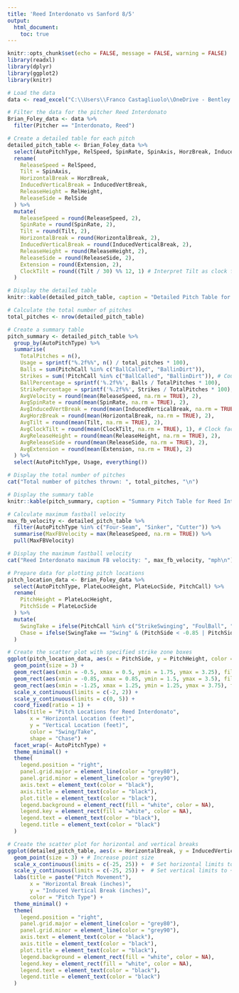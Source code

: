 ---
title: 'Reed Interdonato vs Sanford 8/5'
output: 
  html_document: 
    toc: true
---

```{r setup, include=FALSE}
knitr::opts_chunk$set(echo = FALSE, message = FALSE, warning = FALSE)
library(readxl)
library(dplyr)
library(ggplot2)
library(knitr)

# Load the data
data <- read_excel("C:\\Users\\Franco Castagliuolo\\OneDrive - Bentley University\\Sanford85.xlsx")
```


```{r}
# Filter the data for the pitcher Reed Interdonato
Brian_Foley_data <- data %>%
  filter(Pitcher == "Interdonato, Reed")

# Create a detailed table for each pitch
detailed_pitch_table <- Brian_Foley_data %>%
  select(AutoPitchType, RelSpeed, SpinRate, SpinAxis, HorzBreak, InducedVertBreak, PitchCall, RelHeight, RelSide, Extension) %>%
  rename(
    ReleaseSpeed = RelSpeed,
    Tilt = SpinAxis,
    HorizontalBreak = HorzBreak,
    InducedVerticalBreak = InducedVertBreak,
    ReleaseHeight = RelHeight,
    ReleaseSide = RelSide
  ) %>%
  mutate(
    ReleaseSpeed = round(ReleaseSpeed, 2),
    SpinRate = round(SpinRate, 2),
    Tilt = round(Tilt, 2),
    HorizontalBreak = round(HorizontalBreak, 2),
    InducedVerticalBreak = round(InducedVerticalBreak, 2),
    ReleaseHeight = round(ReleaseHeight, 2),
    ReleaseSide = round(ReleaseSide, 2),
    Extension = round(Extension, 2),
    ClockTilt = round((Tilt / 30) %% 12, 1) # Interpret Tilt as clock face
  )

# Display the detailed table
knitr::kable(detailed_pitch_table, caption = "Detailed Pitch Table for Reed Interdonato")

# Calculate the total number of pitches
total_pitches <- nrow(detailed_pitch_table)

# Create a summary table
pitch_summary <- detailed_pitch_table %>%
  group_by(AutoPitchType) %>%
  summarise(
    TotalPitches = n(),
    Usage = sprintf("%.2f%%", n() / total_pitches * 100),
    Balls = sum(PitchCall %in% c("BallCalled", "BallinDirt")),
    Strikes = sum(!PitchCall %in% c("BallCalled", "BallinDirt")), # Count everything not a ball as a strike
    BallPercentage = sprintf('%.2f%%', Balls / TotalPitches * 100),
    StrikePercentage = sprintf('%.2f%%', Strikes / TotalPitches * 100),
    AvgVelocity = round(mean(ReleaseSpeed, na.rm = TRUE), 2),
    AvgSpinRate = round(mean(SpinRate, na.rm = TRUE), 2),
    AvgInducedVertBreak = round(mean(InducedVerticalBreak, na.rm = TRUE), 2),
    AvgHorzBreak = round(mean(HorizontalBreak, na.rm = TRUE), 2),
    AvgTilt = round(mean(Tilt, na.rm = TRUE), 2),
    AvgClockTilt = round(mean(ClockTilt, na.rm = TRUE), 1), # Clock face interpretation
    AvgReleaseHeight = round(mean(ReleaseHeight, na.rm = TRUE), 2),
    AvgReleaseSide = round(mean(ReleaseSide, na.rm = TRUE), 2),
    AvgExtension = round(mean(Extension, na.rm = TRUE), 2)
  ) %>%
  select(AutoPitchType, Usage, everything())

# Display the total number of pitches
cat("Total number of pitches thrown: ", total_pitches, "\n")

# Display the summary table
knitr::kable(pitch_summary, caption = "Summary Pitch Table for Reed Interdonato")

# Calculate maximum fastball velocity
max_fb_velocity <- detailed_pitch_table %>%
  filter(AutoPitchType %in% c("Four-Seam", "Sinker", "Cutter")) %>%
  summarise(MaxFBVelocity = max(ReleaseSpeed, na.rm = TRUE)) %>%
  pull(MaxFBVelocity)

# Display the maximum fastball velocity
cat("Reed Interdonato maximum FB velocity: ", max_fb_velocity, "mph\n")

# Prepare data for plotting pitch locations
pitch_location_data <- Brian_Foley_data %>%
  select(AutoPitchType, PlateLocHeight, PlateLocSide, PitchCall) %>%
  rename(
    PitchHeight = PlateLocHeight,
    PitchSide = PlateLocSide
  ) %>%
  mutate(
    SwingTake = ifelse(PitchCall %in% c("StrikeSwinging", "FoulBall", "FoulBallFieldable", "FoulBallNotFieldable", "InPlay"), "Swing", "Take"),
    Chase = ifelse(SwingTake == "Swing" & (PitchSide < -0.85 | PitchSide > 0.85 | PitchHeight < 1.5 | PitchHeight > 3.5), "Chase", "Non-Chase")
  )

# Create the scatter plot with specified strike zone boxes
ggplot(pitch_location_data, aes(x = PitchSide, y = PitchHeight, color = SwingTake, shape = Chase)) +
  geom_point(size = 3) +
  geom_rect(aes(xmin = -0.5, xmax = 0.5, ymin = 1.75, ymax = 3.25), fill = NA, color = "red", linetype = "solid", size = 1) + 
  geom_rect(aes(xmin = -0.85, xmax = 0.85, ymin = 1.5, ymax = 3.5), fill = NA, color = "black", linetype = "solid", size = 1) + 
  geom_rect(aes(xmin = -1.25, xmax = 1.25, ymin = 1.25, ymax = 3.75), fill = NA, color = "gray", linetype = "solid", size = 1) +
  scale_x_continuous(limits = c(-2, 2)) +
  scale_y_continuous(limits = c(0, 5)) +
  coord_fixed(ratio = 1) +
  labs(title = "Pitch Locations for Reed Interdonato",
       x = "Horizontal Location (feet)",
       y = "Vertical Location (feet)",
       color = "Swing/Take",
       shape = "Chase") +
  facet_wrap(~ AutoPitchType) +
  theme_minimal() +
  theme(
    legend.position = "right",
    panel.grid.major = element_line(color = "grey80"),
    panel.grid.minor = element_line(color = "grey90"),
    axis.text = element_text(color = "black"),
    axis.title = element_text(color = "black"),
    plot.title = element_text(color = "black"),
    legend.background = element_rect(fill = "white", color = NA),
    legend.key = element_rect(fill = "white", color = NA),
    legend.text = element_text(color = "black"),
    legend.title = element_text(color = "black")
  )

# Create the scatter plot for horizontal and vertical breaks
ggplot(detailed_pitch_table, aes(x = HorizontalBreak, y = InducedVerticalBreak, color = AutoPitchType)) +
  geom_point(size = 3) + # Increase point size
  scale_x_continuous(limits = c(-25, 25)) +  # Set horizontal limits to +/- 25 inches
  scale_y_continuous(limits = c(-25, 25)) +  # Set vertical limits to +/- 25 inches
  labs(title = paste("Pitch Movement"), 
       x = "Horizontal Break (inches)",
       y = "Induced Vertical Break (inches)",
       color = "Pitch Type") +
  theme_minimal() +
  theme(
    legend.position = "right",
    panel.grid.major = element_line(color = "grey80"),
    panel.grid.minor = element_line(color = "grey90"),
    axis.text = element_text(color = "black"),
    axis.title = element_text(color = "black"),
    plot.title = element_text(color = "black"),
    legend.background = element_rect(fill = "white", color = NA),
    legend.key = element_rect(fill = "white", color = NA),
    legend.text = element_text(color = "black"),
    legend.title = element_text(color = "black")
  )

```


